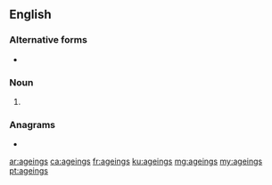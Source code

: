 ==English==

===Alternative forms===
* {{l|en|aging}}

===Noun===
{{head|en|noun plural form|head=ageing}}
# {{label|en|AU|NZ|British}} {{plural of|ageing|lang=en}}

===Anagrams===
* {{l|en|signage}}

[[ar:ageings]]
[[ca:ageings]]
[[fr:ageings]]
[[ku:ageings]]
[[mg:ageings]]
[[my:ageings]]
[[pt:ageings]]